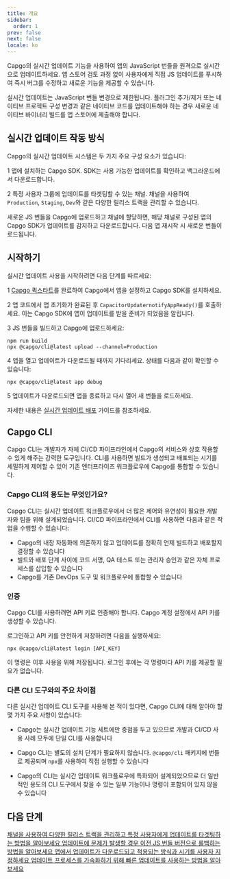 ```yaml
---
title: 개요
sidebar:
  order: 1
prev: false
next: false
locale: ko
---
```



Capgo의 실시간 업데이트 기능을 사용하여 앱의 JavaScript 번들을 원격으로 실시간으로 업데이트하세요. 앱 스토어 검토 과정 없이 사용자에게 직접 JS 업데이트를 푸시하여 즉시 버그를 수정하고 새로운 기능을 제공할 수 있습니다.

<Aside>

실시간 업데이트는 JavaScript 번들 변경으로 제한됩니다. 플러그인 추가/제거 또는 네이티브 프로젝트 구성 변경과 같은 네이티브 코드를 업데이트해야 하는 경우 새로운 네이티브 바이너리 빌드를 앱 스토어에 제출해야 합니다.

</Aside>

## 실시간 업데이트 작동 방식

Capgo의 실시간 업데이트 시스템은 두 가지 주요 구성 요소가 있습니다:

1 앱에 설치하는 Capgo SDK. SDK는 사용 가능한 업데이트를 확인하고 백그라운드에서 다운로드합니다.

2 특정 사용자 그룹에 업데이트를 타겟팅할 수 있는 채널. 채널을 사용하여 `Production`, `Staging`, `Dev`와 같은 다양한 릴리스 트랙을 관리할 수 있습니다.

새로운 JS 번들을 Capgo에 업로드하고 채널에 할당하면, 해당 채널로 구성된 앱의 Capgo SDK가 업데이트를 감지하고 다운로드합니다. 다음 앱 재시작 시 새로운 번들이 로드됩니다.

## 시작하기

실시간 업데이트 사용을 시작하려면 다음 단계를 따르세요:

<Steps>

1 [Capgo 퀵스타트](/docs/getting-started/quickstart)를 완료하여 Capgo에서 앱을 설정하고 Capgo SDK를 설치하세요.

2 앱 코드에서 앱 초기화가 완료된 후 `CapacitorUpdaternotifyAppReady()`를 호출하세요. 이는 Capgo SDK에 앱이 업데이트를 받을 준비가 되었음을 알립니다.

3 JS 번들을 빌드하고 Capgo에 업로드하세요:
   ```shell
   npm run build
   npx @capgo/cli@latest upload --channel=Production 
   ```

4 앱을 열고 업데이트가 다운로드될 때까지 기다리세요. 상태를 다음과 같이 확인할 수 있습니다:
   ```shell
   npx @capgo/cli@latest app debug
   ```

5 업데이트가 다운로드되면 앱을 종료하고 다시 열어 새 번들을 로드하세요.

</Steps>

자세한 내용은 [실시간 업데이트 배포](/docs/getting-started/deploy) 가이드를 참조하세요.

## Capgo CLI

Capgo CLI는 개발자가 자체 CI/CD 파이프라인에서 Capgo의 서비스와 상호 작용할 수 있게 해주는 강력한 도구입니다. CLI를 사용하면 빌드가 생성되고 배포되는 시기를 세밀하게 제어할 수 있어 기존 엔터프라이즈 워크플로우에 Capgo를 통합할 수 있습니다.

### Capgo CLI의 용도는 무엇인가요?

Capgo CLI는 실시간 업데이트 워크플로우에서 더 많은 제어와 유연성이 필요한 개발자와 팀을 위해 설계되었습니다. CI/CD 파이프라인에서 CLI를 사용하면 다음과 같은 작업을 수행할 수 있습니다:

- Capgo의 내장 자동화에 의존하지 않고 업데이트를 정확히 언제 빌드하고 배포할지 결정할 수 있습니다
- 빌드와 배포 단계 사이에 코드 서명, QA 테스트 또는 관리자 승인과 같은 자체 프로세스를 삽입할 수 있습니다
- Capgo를 기존 DevOps 도구 및 워크플로우에 통합할 수 있습니다

### 인증

Capgo CLI를 사용하려면 API 키로 인증해야 합니다. Capgo 계정 설정에서 API 키를 생성할 수 있습니다.

로그인하고 API 키를 안전하게 저장하려면 다음을 실행하세요:

```shell
npx @capgo/cli@latest login [API_KEY]
```

이 명령은 이후 사용을 위해 저장됩니다. 로그인 후에는 각 명령마다 API 키를 제공할 필요가 없습니다.

### 다른 CLI 도구와의 주요 차이점

다른 실시간 업데이트 CLI 도구를 사용해 본 적이 있다면, Capgo CLI에 대해 알아야 할 몇 가지 주요 사항이 있습니다:

- Capgo는 실시간 업데이트 기능 세트에만 중점을 두고 있으므로 개발과 CI/CD 사용 사례 모두에 단일 CLI를 사용합니다

- Capgo CLI는 별도의 설치 단계가 필요하지 않습니다. `@capgo/cli` 패키지에 번들로 제공되며 `npx`를 사용하여 직접 실행할 수 있습니다

- Capgo의 CLI는 실시간 업데이트 워크플로우에 특화되어 설계되었으므로 더 일반적인 용도의 CLI 도구에서 찾을 수 있는 일부 기능이나 명령이 포함되어 있지 않을 수 있습니다

## 다음 단계

<CardGrid stagger>
  <a href="/docs/live-updates/channels/">
    <Card title="채널" icon="bars">
      채널을 사용하여 다양한 릴리스 트랙을 관리하고 특정 사용자에게 업데이트를 타겟팅하는 방법을 알아보세요
    </Card>
  </a>

  <a href="/docs/live-updates/rollbacks/">
    <Card title="롤백" icon="left-arrow">
      업데이트에 문제가 발생할 경우 이전 JS 번들 버전으로 롤백하는 방법을 알아보세요
    </Card>
  </a>

  <a href="/docs/live-updates/update-behavior/">
    <Card title="업데이트 동작" icon="setting">
      앱에서 업데이트가 다운로드되고 적용되는 방식과 시기를 사용자 지정하세요
    </Card>
  </a>
  <a href="/docs/live-updates/fast-updates/">
    <Card title="빠른 업데이트" icon="starlight">
      업데이트 프로세스를 가속화하기 위해 빠른 업데이트를 사용하는 방법을 알아보세요
    </Card>
  </a>
</CardGrid>